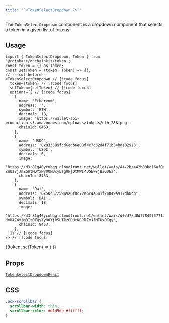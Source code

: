 ```yaml
---
title: "`<TokenSelectDropdown />`"
---
```




The `TokenSelectDropdown` component is a dropdown component that selects a token in a given list of tokens.

## Usage

```tsx twoslash
import { TokenSelectDropdown, Token } from '@coinbase/onchainkit/token';
const token = {} as Token;
const setToken = (token: Token) => {};
// ---cut-before---
<TokenSelectDropdown // [!code focus]
  token={token} // [!code focus]
  setToken={setToken} // [!code focus]
  options={[ // [!code focus]
    {
      name: 'Ethereum',
      address: '',
      symbol: 'ETH',
      decimals: 18,
      image: 'https://wallet-api-production.s3.amazonaws.com/uploads/tokens/eth_288.png',
      chainId: 8453,
    },
    {
      name: 'USDC',
      address: '0x833589fcd6edb6e08f4c7c32d4f71b54bda02913',
      symbol: 'USDC',
      decimals: 6,
      image:
        'https://d3r81g40ycuhqg.cloudfront.net/wallet/wais/44/2b/442b80bd16af0c0d9b22e03a16753823fe826e5bfd457292b55fa0ba8c1ba213-ZWUzYjJmZGUtMDYxNy00NDcyLTg0NjQtMWI4OGEwYjBiODE2',
      chainId: 8453,
    },
    {
      name: 'Dai',
      address: '0x50c5725949a6f0c72e6c4a641f24049a917db0cb',
      symbol: 'DAI',
      decimals: 18,
      image:
        'https://d3r81g40ycuhqg.cloudfront.net/wallet/wais/d0/d7/d0d7784975771dbbac9a22c8c0c12928cc6f658cbcf2bbbf7c909f0fa2426dec-NmU4ZWViMDItOTQyYy00Yjk5LTkzODUtNGJlZmJiMTUxOTgy',
      chainId: 8453,
    },
  ]} // [!code focus]
/> // [!code focus]
```

<App>
  <TokenSelectorContainer>
    {(token, setToken) => (
      <TokenSelectDropdown
        token={token}
        setToken={setToken}
        options={[
          {
            name: 'Ethereum',
            address: '',
            symbol: 'ETH',
            decimals: 18,
            image: 'https://wallet-api-production.s3.amazonaws.com/uploads/tokens/eth_288.png',
            chainId: 8453,
          },
          {
            name: 'USDC',
            address: '0x833589fcd6edb6e08f4c7c32d4f71b54bda02913',
            symbol: 'USDC',
            decimals: 6,
            image:
              'https://d3r81g40ycuhqg.cloudfront.net/wallet/wais/44/2b/442b80bd16af0c0d9b22e03a16753823fe826e5bfd457292b55fa0ba8c1ba213-ZWUzYjJmZGUtMDYxNy00NDcyLTg0NjQtMWI4OGEwYjBiODE2',
            chainId: 8453,
          },
          {
            name: 'Dai',
            address: '0x50c5725949a6f0c72e6c4a641f24049a917db0cb',
            symbol: 'DAI',
            decimals: 18,
            image:
              'https://d3r81g40ycuhqg.cloudfront.net/wallet/wais/d0/d7/d0d7784975771dbbac9a22c8c0c12928cc6f658cbcf2bbbf7c909f0fa2426dec-NmU4ZWViMDItOTQyYy00Yjk5LTkzODUtNGJlZmJiMTUxOTgy',
            chainId: 8453,
          },
        ]}
      />
    )}
  </TokenSelectorContainer>
</App>

## Props

[`TokenSelectDropdownReact`](/builderkits/onchainkit/token/types#tokenselectdropdownreact)

## CSS

```css
.ock-scrollbar {
  scrollbar-width: thin;
  scrollbar-color: #d1d5db #ffffff;
}
```
